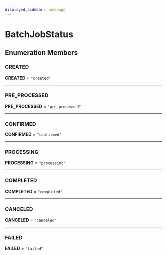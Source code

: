 ```yaml
---
displayed_sidebar: homepage
---
```



# BatchJobStatus

## Enumeration Members

### CREATED

 **CREATED** = `"created"`

___

### PRE\_PROCESSED

 **PRE\_PROCESSED** = `"pre_processed"`

___

### CONFIRMED

 **CONFIRMED** = `"confirmed"`

___

### PROCESSING

 **PROCESSING** = `"processing"`

___

### COMPLETED

 **COMPLETED** = `"completed"`

___

### CANCELED

 **CANCELED** = `"canceled"`

___

### FAILED

 **FAILED** = `"failed"`
